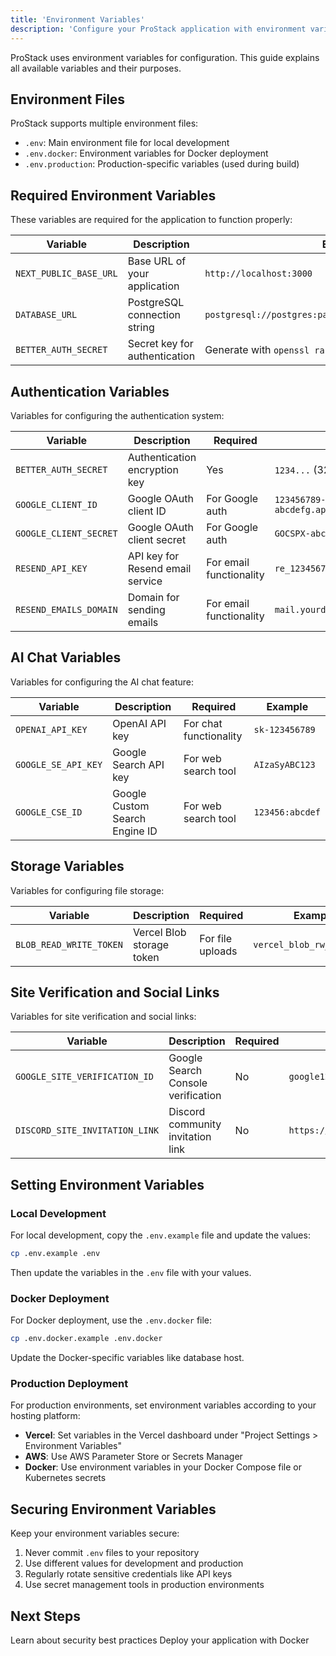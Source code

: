 ```yaml
---
title: 'Environment Variables'
description: 'Configure your ProStack application with environment variables'
---
```


ProStack uses environment variables for configuration. This guide explains all available variables and their purposes.

## Environment Files

ProStack supports multiple environment files:

- `.env`: Main environment file for local development
- `.env.docker`: Environment variables for Docker deployment
- `.env.production`: Production-specific variables (used during build)

## Required Environment Variables

These variables are required for the application to function properly:

| Variable | Description | Example |
|----------|-------------|---------|
| `NEXT_PUBLIC_BASE_URL` | Base URL of your application | `http://localhost:3000` |
| `DATABASE_URL` | PostgreSQL connection string | `postgresql://postgres:password@localhost:5432/prostack` |
| `BETTER_AUTH_SECRET` | Secret key for authentication | Generate with `openssl rand -hex 32` |

## Authentication Variables

Variables for configuring the authentication system:

| Variable | Description | Required | Example |
|----------|-------------|----------|---------|
| `BETTER_AUTH_SECRET` | Authentication encryption key | Yes | `1234...` (32-byte hex) |
| `GOOGLE_CLIENT_ID` | Google OAuth client ID | For Google auth | `123456789-abcdefg.apps.googleusercontent.com` |
| `GOOGLE_CLIENT_SECRET` | Google OAuth client secret | For Google auth | `GOCSPX-abcdefghijklmnop` |
| `RESEND_API_KEY` | API key for Resend email service | For email functionality | `re_123456789` |
| `RESEND_EMAILS_DOMAIN` | Domain for sending emails | For email functionality | `mail.yourdomain.com` |

## AI Chat Variables

Variables for configuring the AI chat feature:

| Variable | Description | Required | Example |
|----------|-------------|----------|---------|
| `OPENAI_API_KEY` | OpenAI API key | For chat functionality | `sk-123456789` |
| `GOOGLE_SE_API_KEY` | Google Search API key | For web search tool | `AIzaSyABC123` |
| `GOOGLE_CSE_ID` | Google Custom Search Engine ID | For web search tool | `123456:abcdef` |

## Storage Variables

Variables for configuring file storage:

| Variable | Description | Required | Example |
|----------|-------------|----------|---------|
| `BLOB_READ_WRITE_TOKEN` | Vercel Blob storage token | For file uploads | `vercel_blob_rw_123456789` |

## Site Verification and Social Links

Variables for site verification and social links:

| Variable | Description | Required | Example |
|----------|-------------|----------|---------|
| `GOOGLE_SITE_VERIFICATION_ID` | Google Search Console verification | No | `google1234567890` |
| `DISCORD_SITE_INVITATION_LINK` | Discord community invitation link | No | `https://discord.gg/8yPw7vHj9E` |

## Setting Environment Variables

### Local Development

For local development, copy the `.env.example` file and update the values:

```bash
cp .env.example .env
```

Then update the variables in the `.env` file with your values.

### Docker Deployment

For Docker deployment, use the `.env.docker` file:

```bash
cp .env.docker.example .env.docker
```

Update the Docker-specific variables like database host.

### Production Deployment

For production environments, set environment variables according to your hosting platform:

- **Vercel**: Set variables in the Vercel dashboard under "Project Settings > Environment Variables"
- **AWS**: Use AWS Parameter Store or Secrets Manager
- **Docker**: Use environment variables in your Docker Compose file or Kubernetes secrets

## Securing Environment Variables

Keep your environment variables secure:

1. Never commit `.env` files to your repository
2. Use different values for development and production
3. Regularly rotate sensitive credentials like API keys
4. Use secret management tools in production environments

## Next Steps

<CardGroup cols={2}>
  <Card
    title="Security"
    icon="shield"
    href="/configuration/security"
  >
    Learn about security best practices
  </Card>
  <Card
    title="Docker Deployment"
    icon="docker"
    href="/development/docker-deployment"
  >
    Deploy your application with Docker
  </Card>
</CardGroup> 